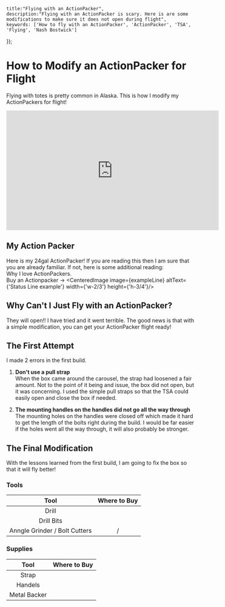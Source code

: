 

    title:"Flying with an ActionPacker",
    description:"Flying with an ActionPacker is scary. Here is are some modifications to make sure it does not open during flight",
    keywords: ['How to fly with an ActionPacker', 'ActionPacker', 'TSA', 'Flying', 'Nash Bostwick']
}); 




# How to Modify an ActionPacker for Flight
Flying with totes is pretty common in Alaska. This is how I modify my ActionPackers for flight!

<BasicVideo>
    <iframe 
        width="560" 
        height="315"
        src="https://www.youtube.com/embed/3N2lB26FTPU?si=8k-ufvhqwOd1gcQo" 
        title="YouTube video player" 
        frameBorder="0" 
        allow="accelerometer; 
        autoplay; 
        clipboard-write; 
        encrypted-media; 
        gyroscope; 
        picture-in-picture; 
        web-share" 
        referrerPolicy="strict-origin-when-cross-origin" 
        allowFullScreen
    ></iframe>
</BasicVideo>

## My Action Packer
Here is my 24gal ActionPacker! If you are reading this then I am sure that you are already familiar. If not, here is some additional reading:\
Why I love ActionPackers.\
Buy an Actionpacker -> <ActionPacker24/>
<CenteredImage image={exampleLine} altText={'Status Line example'} width={'w-2/3'} height={'h-3/4'}/>

## Why Can't I Just Fly with an ActionPacker?
They will open!! I have tried and it went terrible. The good news is that with a simple modification, you can get your ActionPacker flight ready!

## The First Attempt
I made 2 errors in the first build. 

1. **Don't use a pull strap**\
When the box came around the carousel, the strap had loosened a fair amount. Not to the point of it being and issue, the box did not open, but it was concerning. I used the simple pull straps so that the TSA could easily open and close the box if needed.

2. **The mounting handles on the handles did not go all the way through**\
The mounting holes on the handles were closed off which made it hard to get the length of the bolts right during the build. I would be far easier if the holes went all the way through, it will also probably be stronger.

## The Final Modification
With the lessons learned from the first build, I am going to fix the box so that it will fly better!

### Tools

| Tool                         | Where to Buy               |
| :--------------------------: | :----------------: |
| Drill                        | <Drill/>           |
| Drill Bits                   | <DrillBits/>               |
| Anngle Grinder / Bolt Cutters| <AngleGrinder/> / <BoltCutters/>          |

### Supplies
| Tool                         | Where to Buy               |
| :--------------------------: | :----------------: |
| Strap                        | <RatchetStraps/>           |
| Handels                      | <Handles/>           |
| Metal Backer                 | <DrillBits/>               |









